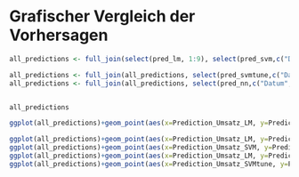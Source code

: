 
# Grafischer Vergleich der Vorhersagen


```r


all_predictions <- full_join(select(pred_lm, 1:9), select(pred_svm,c("Datum", "Warengruppe","Prediction_Umsatz_SVM")), by=c("Datum","Warengruppe"))

all_predictions <- full_join(all_predictions, select(pred_svmtune,c("Datum", "Warengruppe","Prediction_Umsatz_SVMtune")), by=c("Datum","Warengruppe"))
all_predictions <- full_join(all_predictions, select(pred_nn,c("Datum", "Warengruppe","Prediction_Umsatz_nn")), by=c("Datum","Warengruppe"))


all_predictions

ggplot(all_predictions)+geom_point(aes(x=Prediction_Umsatz_LM, y=Prediction_Umsatz_SVM, color=Warengruppe))

ggplot(all_predictions)+geom_point(aes(x=Prediction_Umsatz_LM, y=Prediction_Umsatz_SVMtune, color=Warengruppe))
ggplot(all_predictions)+geom_point(aes(x=Prediction_Umsatz_SVM, y=Prediction_Umsatz_SVMtune, color=Warengruppe))
ggplot(all_predictions)+geom_point(aes(x=Prediction_Umsatz_LM, y=Prediction_Umsatz_nn, color=Warengruppe))
ggplot(all_predictions)+geom_point(aes(x=Prediction_Umsatz_SVMtune, y=Prediction_Umsatz_nn, color=Warengruppe))
```

